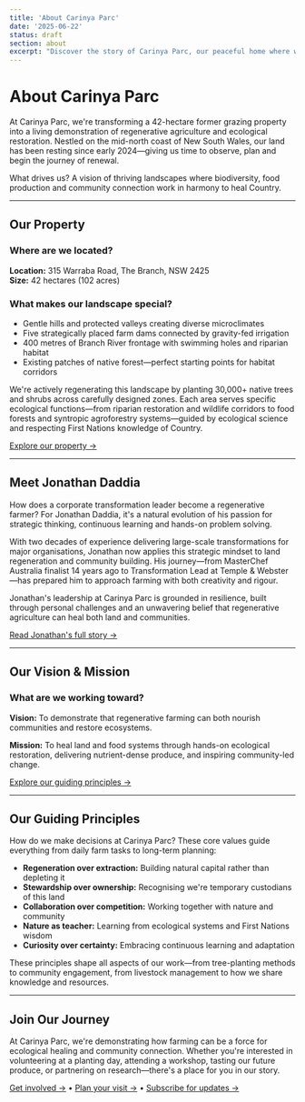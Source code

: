 ```yaml
---
title: 'About Carinya Parc'
date: '2025-06-22'
status: draft
section: about
excerpt: "Discover the story of Carinya Parc, our peaceful home where we're regenerating land, building community, and demonstrating ecological stewardship in practice."
---
```


# About Carinya Parc

At Carinya Parc, we're transforming a 42-hectare former grazing property into a living demonstration of regenerative agriculture and ecological restoration. Nestled on the mid-north coast of New South Wales, our land has been resting since early 2024—giving us time to observe, plan and begin the journey of renewal.

What drives us? A vision of thriving landscapes where biodiversity, food production and community connection work in harmony to heal Country.

---

## Our Property

### Where are we located?

**Location:** 315 Warraba Road, The Branch, NSW 2425  
**Size:** 42 hectares (102 acres)

### What makes our landscape special?

- Gentle hills and protected valleys creating diverse microclimates
- Five strategically placed farm dams connected by gravity-fed irrigation
- 400 metres of Branch River frontage with swimming holes and riparian habitat
- Existing patches of native forest—perfect starting points for habitat corridors

We're actively regenerating this landscape by planting 30,000+ native trees and shrubs across carefully designed zones. Each area serves specific ecological functions—from riparian restoration and wildlife corridors to food forests and syntropic agroforestry systems—guided by ecological science and respecting First Nations knowledge of Country.

[Explore our property →](/about/property)

---

## Meet Jonathan Daddia

How does a corporate transformation leader become a regenerative farmer? For Jonathan Daddia, it's a natural evolution of his passion for strategic thinking, continuous learning and hands-on problem solving.

With two decades of experience delivering large-scale transformations for major organisations, Jonathan now applies this strategic mindset to land regeneration and community building. His journey—from MasterChef Australia finalist 14 years ago to Transformation Lead at Temple & Webster—has prepared him to approach farming with both creativity and rigour.

Jonathan's leadership at Carinya Parc is grounded in resilience, built through personal challenges and an unwavering belief that regenerative agriculture can heal both land and communities.

[Read Jonathan's full story →](/about/jonathan)

---

## Our Vision & Mission

### What are we working toward?

**Vision:** To demonstrate that regenerative farming can both nourish communities and restore ecosystems.

**Mission:** To heal land and food systems through hands-on ecological restoration, delivering nutrient-dense produce, and inspiring community-led change.

[Explore our guiding principles →](/about/values)

---

## Our Guiding Principles

How do we make decisions at Carinya Parc? These core values guide everything from daily farm tasks to long-term planning:

- **Regeneration over extraction:** Building natural capital rather than depleting it
- **Stewardship over ownership:** Recognising we're temporary custodians of this land
- **Collaboration over competition:** Working together with nature and community
- **Nature as teacher:** Learning from ecological systems and First Nations wisdom
- **Curiosity over certainty:** Embracing continuous learning and adaptation

These principles shape all aspects of our work—from tree-planting methods to community engagement, from livestock management to how we share knowledge and resources.

---

## Join Our Journey

At Carinya Parc, we're demonstrating how farming can be a force for ecological healing and community connection. Whether you're interested in volunteering at a planting day, attending a workshop, tasting our future produce, or partnering on research—there's a place for you in our story.

[Get involved →](/get-involved) • [Plan your visit →](/our-farm/overview) • [Subscribe for updates →](/subscribe)
